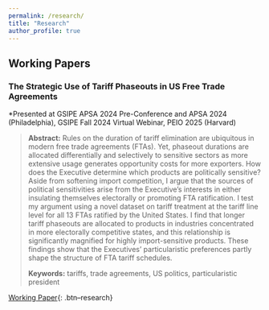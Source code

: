 ```yaml
---
permalink: /research/
title: "Research"
author_profile: true
---
```


<!-- ## Research Statement -->

<!-- [blah blah] -->

## Working Papers

### The Strategic Use of Tariff Phaseouts in US Free Trade Agreements

\*Presented at GSIPE APSA 2024 Pre-Conference and APSA 2024 (Philadelphia), GSIPE Fall 2024 Virtual Webinar, PEIO 2025 (Harvard)

> **Abstract:** Rules on the duration of tariff elimination are ubiquitous in modern free trade agreements (FTAs). Yet, phaseout durations are allocated differentially and selectively to sensitive sectors as more extensive usage generates opportunity costs for more exporters. How does the Executive determine which products are politically sensitive? Aside from softening import competition, I argue that the sources of political sensitivities arise from the Executive's interests in either insulating themselves electorally or promoting FTA ratification. I test my argument using a novel dataset on tariff treatment at the tariff line level for all 13 FTAs ratified by the United States. I find that longer tariff phaseouts are allocated to products in industries concentrated in more electorally competitive states, and this relationship is significantly magnified for highly import-sensitive products. These findings show that the Executives' particularistic preferences partly shape the structure of FTA tariff schedules.
>
> **Keywords:** tariffs, trade agreements, US politics, particularistic president

[Working Paper](/files/pdf/research/20241229_strategic.pdf){: .btn--research}
